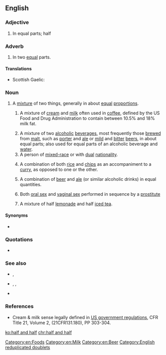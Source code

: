==English==

===Adjective===
{{en-adj|head=[[half]] [[and]] [[half]]|-}}

# In equal parts; half

===Adverb===
{{en-adv|-}}

# In two [[equal]] parts.

====Translations====
{{trans-top|in equal parts}}
* Scottish Gaelic: {{t|gd|leth mar leth}}
{{trans-mid}}
{{trans-bottom}}

===Noun===
{{en-noun|-}}

# A [[mixture]] of two things, generally in about [[equal]] [[proportion]]s.
## {{lb|en|US}} A mixture of [[cream]] and [[milk]] often used in [[coffee]], defined by the US Food and Drug Administration to contain between 10.5% and 18% milk fat.
## A mixture of two [[alcoholic]] [[beverage]]s, most frequently those [[brew#Verb|brewed]] from [[malt]], such as [[porter]] and [[ale]] or [[mild]] and [[bitter]] [[beer]]s, in about equal parts; also used for equal parts of an alcoholic beverage and [[water]].
## A person of [[mixed-race]] or with [[dual]] [[nationality]].
## {{lb|en|British}} A combination of both [[rice]] and [[chip]]s as an accompaniment to a [[curry]], as opposed to one or the other.
## {{lb|en|UK}} A combination of [[beer]] and [[ale]] (or similar alcoholic drinks) in equal quantities.
## Both [[oral sex]] and [[vaginal sex]] performed in sequence by a [[prostitute]]
## {{lb|en|US}} A mixture of half [[lemonade]] and half [[iced tea]].

====Synonyms====
* {{sense|lemonade and iced tea}} {{l|en|Arnold Palmer}}

===Quotations===
* {{seeCites}}

===See also===
* {{l|en|fifty-fifty}}, {{l|en|go Dutch}}
* {{l|en|go halfsies}}, {{l|en|go halves}}, {{l|en|halfsies}}
* {{l|en|six of one, half a dozen of the other}}

===References===
* Cream & milk sense legally defined in [http://vm.cfsan.fda.gov/~lrd/FCF131.html US government regulations], CFR Title 21, Volume 2, (21CFR131.180), PP 303-304.

[[Category:en:Foods]]
[[Category:en:Milk]]
[[Category:en:Beer]]
[[Category:English reduplicated doublets]]

[[ko:half and half]]
[[chr:half and half]]